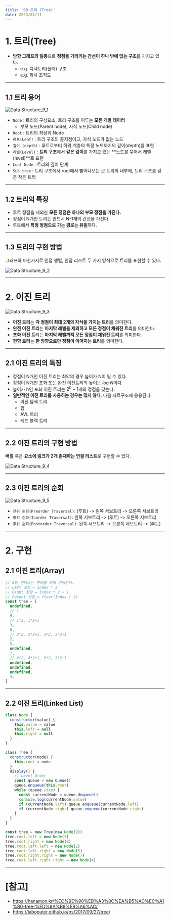 ```yaml
---
title: '09-트리 (Tree)'
date: 2023/01/11
---
```


# 1. 트리(Tree)

- **방향 그래프의 일종**으로 **정점을 가리키는 간선이 하나 밖에 없는 구조**를 가지고 있다.
  - e.g. 디렉토리(폴더) 구조
  - e.g. 회사 조직도

---

## 1.1 트리 용어

![Data Structure_9_1](https://raw.githubusercontent.com/berenickt/image-server/main/img/Data%20Structure_9_1.webp)

- `Node` : 트리의 구성요소, 트리 구조를 이루는 **모든 개별 데이터**
  - 부모 노드(Parent node), 자식 노드(Child node)
- `Root` : 트리의 최상위 Node
- `리프(Leaf)` : 트리 구조의 끝지점이고, 자식 노드가 없는 노드
- `깊이 (depth)` : 루트로부터 하위 계층의 특정 노드까지의 깊이(depth)를 표현
- `레벨(Level)` : **트리 구조**에서 **같은 깊이**를 가지고 있는 **노드를 묶어서 레벨(level)**로 표현
- `Leaf Node` : 트리의 깊이 단계
- `Sub tree` : 트리 구조에서 root에서 뻗어나오는 큰 트리의 내부에, 트리 구조를 갖춘 작은 트리

---

## 1.2 트리의 특징

- 루트 정점을 제외한 **모든 정점은 하나의 부모 정점을 가진다.**
- 정점이 N개인 트리는 반드시 N-1개의 간선을 가진다.
- 루트에서 **특정 정점으로 가는 경로는 유일**하다.

---

## 1.3 트리의 구현 방법

그래프와 마찬가지로 인접 행렬, 인접 리스트 두 가지 방식으로 트리를 표현할 수 있다.

![Data Structure_9_2](https://raw.githubusercontent.com/berenickt/image-server/main/img/Data%20Structure_9_2.png)

---

# 2. 이진 트리

![Data Structure_9_3](https://raw.githubusercontent.com/berenickt/image-server/main/img/Data%20Structure_9_3.png)

- **이진 트리**는 **각 정점이 최대 2개의 자식을 가지는 트리**를 의미한다.
- **완전 이진 트리**는 **마지막 레벨을 제외하고 모든 정점이 채워진 트리**를 의미한다.
- **포화 이진 트**리는 **마지막 레벨까지 모든 정점이 채워진 트리**를 의미한다.
- **편향 트리**는 **한 방향으로만 정점이 이어지는 트리**를 의미한다.

---

## 2.1 이진 트리의 특징

- 정점이 N개인 이진 트리는 최악의 경우 높이가 N이 될 수 있다.
- 정점이 N개인 포화 또는 완전 이진트리의 높이는 $log\ N$이다.
- 높이가 h인 포화 이진 트리는 $2^h -1$개의 정점을 갖는다.
- **일반적인 이진 트리를 사용하는 경우는 많지 않다**. 다음 자료구조에 응용된다.
  - 이진 탐색 트리
  - 힙
  - AVL 트리
  - 레드 블랙 트리

---

## 2.2 이진 트리의 구현 방법

**배열** 혹은 **요소에 링크가 2개 존재하는 연결 리스트**로 구현할 수 있다.

![Data Structure_9_4](https://raw.githubusercontent.com/berenickt/image-server/main/img/Data%20Structure_9_4.png)

---

## 2.3 이진 트리의 순회

![Data Structure_9_5](https://raw.githubusercontent.com/berenickt/image-server/main/img/Data%20Structure_9_5.PNG)

- `전위 순회(Preorder Traversal)`: (루트) -> 왼쪽 서브트리 -> 오른쪽 서브트리
- `중위 순회(Inorder Traversal)`: 왼쪽 서브트리 -> (루트) -> 오른쪽 서브트리
- `후위 순회(Postorder Traversal)`: 왼쪽 서브트리 -> 오른쪽 서브트리 -> (루트)

---

# 2. 구현

## 2.1 이진 트리(Array)

```js
// 0번 인덱스는 편의를 위해 비워둔다.
// Left 정점 = Index * 2
// Right 정점 = Index * 2 + 1
// Parent 정점 = floor(Index / 2)
const tree = [
  undefined,
  // 1
  9,
  // 1*2, 1*2+1
  3,
  8,
  // 2*2, 2*2+1, 3*2, 3*2+1
  2,
  5,
  undefined,
  7,
  // 4*2, 4*2+1, 5*2, 5*2+1
  undefined,
  undefined,
  undefined,
  4,
]
```

---

## 2.2 이진 트리(Linked List)

```js
class Node {
  constructor(value) {
    this.value = value
    this.left = null
    this.right = null
  }
}

class Tree {
  constructor(node) {
    this.root = node
  }
  display() {
    // Level Order
    const queue = new Queue()
    queue.enqueue(this.root)
    while (queue.size) {
      const currentNode = queue.dequeue()
      console.log(currentNode.value)
      if (currentNode.left) queue.enqueue(currentNode.left)
      if (currentNode.right) queue.enqueue(currentNode.right)
    }
  }
}

const tree = new Tree(new Node(9))
tree.root.left = new Node(3)
tree.root.right = new Node(8)
tree.root.left.left = new Node(2)
tree.root.left.right = new Node(5)
tree.root.right.right = new Node(7)
tree.root.left.right.right = new Node(4)
```

---

# [참고]

- https://hanamon.kr/%EC%9E%90%EB%A3%8C%EA%B5%AC%EC%A1%B0-tree-%ED%8A%B8%EB%A6%AC/
- https://laboputer.github.io/ps/2017/09/27/tree/
